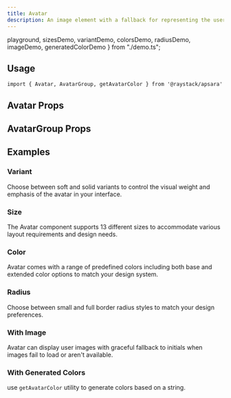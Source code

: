 ```yaml
---
title: Avatar
description: An image element with a fallback for representing the user.
---
```


  playground,
  sizesDemo,
  variantDemo,
  colorsDemo,
  radiusDemo,
  imageDemo,
  generatedColorDemo
} from "./demo.ts";

<Demo data={playground} />

## Usage

```tsx
import { Avatar, AvatarGroup, getAvatarColor } from '@raystack/apsara'
```

## Avatar Props

<auto-type-table path="./props.ts" name="AvatarProps" />

## AvatarGroup Props

<auto-type-table path="./props.ts" name="AvatarGroupProps" />

## Examples

### Variant

Choose between soft and solid variants to control the visual weight and emphasis of the avatar in your interface.

<Demo data={variantDemo} />

### Size

The Avatar component supports 13 different sizes to accommodate various layout requirements and design needs.

<Demo data={sizesDemo} />

### Color

Avatar comes with a range of predefined colors including both base and extended color options to match your design system.

<Demo data={colorsDemo} />

### Radius

Choose between small and full border radius styles to match your design preferences.

<Demo data={radiusDemo} />

### With Image

Avatar can display user images with graceful fallback to initials when images fail to load or aren't available.

<Demo data={imageDemo} />

### With Generated Colors

use `getAvatarColor` utility to generate colors based on a string.

<Demo data={generatedColorDemo} />
